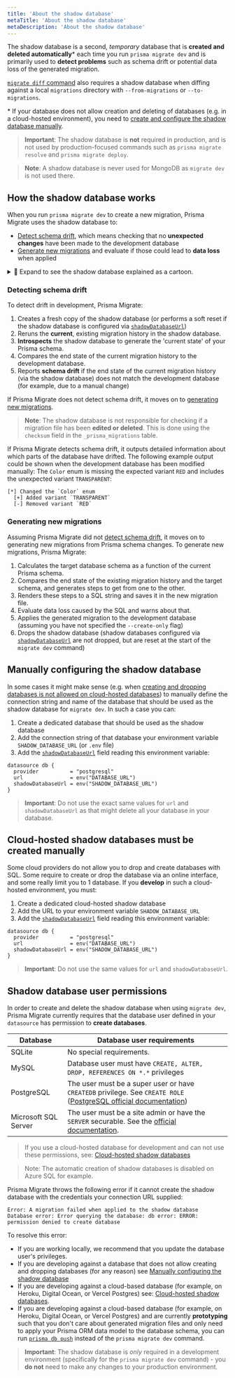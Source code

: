 ```yaml
---
title: 'About the shadow database'
metaTitle: 'About the shadow database'
metaDescription: 'About the shadow database'
---
```


<TopBlock>

The shadow database is a second, _temporary_ database that is **created and deleted automatically**\* each time you run `prisma migrate dev` and is primarily used to **detect problems** such as schema drift or potential data loss of the generated migration.

[`migrate diff` command](/orm/reference/prisma-cli-reference#migrate-diff) also requires a shadow database when diffing against a local `migrations` directory with `--from-migrations` or `--to-migrations`.

<FootNote>

\* If your database does not allow creation and deleting of databases (e.g. in a cloud-hosted environment), you need to [create and configure the shadow database manually](#cloud-hosted-shadow-databases-must-be-created-manually).

</FootNote>

> **Important**: The shadow database is **not** required in production, and is not used by production-focused commands such as `prisma migrate resolve` and `prisma migrate deploy`.

> **Note**: A shadow database is never used for MongoDB as `migrate dev` is not used there.

</TopBlock>

## How the shadow database works

When you run `prisma migrate dev` to create a new migration, Prisma Migrate uses the shadow database to:

- [Detect schema drift](#detecting-schema-drift), which means checking that no **unexpected changes** have been made to the development database
- [Generate new migrations](#generating-new-migrations) and evaluate if those could lead to **data loss** when applied

<details><summary>🎨 Expand to see the shadow database explained as a cartoon.

</summary>

![A cartoon that shows how the shadow database works.](shadow-database.png)

</details>

### Detecting schema drift

To detect drift in development, Prisma Migrate:

1. Creates a fresh copy of the shadow database (or performs a soft reset if the shadow database is configured via [`shadowDatabaseUrl`](/orm/reference/prisma-schema-reference#datasource))
1. Reruns the **current**, existing migration history in the shadow database.
1. **Introspects** the shadow database to generate the 'current state' of your Prisma schema.
1. Compares the end state of the current migration history to the development database.
1. Reports **schema drift** if the end state of the current migration history (via the shadow database) does not match the development database (for example, due to a manual change)

If Prisma Migrate does not detect schema drift, it moves on to [generating new migrations](#generating-new-migrations).

> **Note**: The shadow database is not responsible for checking if a migration file has been **edited or deleted**. This is done using the `checksum` field in the `_prisma_migrations` table.

If Prisma Migrate detects schema drift, it outputs detailed information about which parts of the database have drifted. The following example output could be shown when the development database has been modified manually: The `Color` enum is missing the expected variant `RED` and includes the unexpected variant `TRANSPARENT`:

```
[*] Changed the `Color` enum
  [+] Added variant `TRANSPARENT`
  [-] Removed variant `RED`
```

### Generating new migrations

Assuming Prisma Migrate did not [detect schema drift](#detecting-schema-drift), it moves on to generating new migrations from Prisma schema changes. To generate new migrations, Prisma Migrate:

1. Calculates the target database schema as a function of the current Prisma schema.
1. Compares the end state of the existing migration history and the target schema, and generates steps to get from one to the other.
1. Renders these steps to a SQL string and saves it in the new migration file.
1. Evaluate data loss caused by the SQL and warns about that.
1. Applies the generated migration to the development database (assuming you have not specified the `--create-only` flag)
1. Drops the shadow database (shadow databases configured via [`shadowDatabaseUrl`](/orm/reference/prisma-schema-reference#datasource) are not dropped, but are reset at the start of the `migrate dev` command)

## Manually configuring the shadow database

In some cases it might make sense (e.g. when [creating and dropping databases is not allowed on cloud-hosted databases](#cloud-hosted-shadow-databases-must-be-created-manually)) to manually define the connection string and name of the database that should be used as the shadow database for `migrate dev`. In such a case you can:

1. Create a dedicated database that should be used as the shadow database
2. Add the connection string of that database your environment variable `SHADOW_DATABASE_URL` (or `.env` file)
3. Add the [`shadowDatabaseUrl`](/orm/reference/prisma-schema-reference#datasource) field reading this environment variable:

```prisma highlight=4;normal
datasource db {
  provider          = "postgresql"
  url               = env("DATABASE_URL")
  shadowDatabaseUrl = env("SHADOW_DATABASE_URL")
}
```

> **Important**: Do not use the exact same values for `url` and `shadowDatabaseUrl` as that might delete all your database in your database.

## Cloud-hosted shadow databases must be created manually

Some cloud providers do not allow you to drop and create databases with SQL. Some require to create or drop the database via an online interface, and some really limit you to 1 database. If you **develop** in such a cloud-hosted environment, you must:

1. Create a dedicated cloud-hosted shadow database
2. Add the URL to your environment variable `SHADOW_DATABASE_URL`
3. Add the [`shadowDatabaseUrl`](/orm/reference/prisma-schema-reference#datasource) field reading this environment variable:

```prisma highlight=4;normal
datasource db {
  provider          = "postgresql"
  url               = env("DATABASE_URL")
  shadowDatabaseUrl = env("SHADOW_DATABASE_URL")
}
```

> **Important**: Do not use the same values for `url` and `shadowDatabaseUrl`.

## Shadow database user permissions

In order to create and delete the shadow database when using `migrate dev`, Prisma Migrate currently requires that the database user defined in your `datasource` has permission to **create databases**.

| Database             | Database user requirements                                                                                                                                                                                            |
| -------------------- | --------------------------------------------------------------------------------------------------------------------------------------------------------------------------------------------------------------------- |
| SQLite               | No special requirements.                                                                                                                                                                                              |
| MySQL                | Database user must have `CREATE, ALTER, DROP, REFERENCES ON *.*` privileges                                                                                                                                           |
| PostgreSQL           | The user must be a super user or have `CREATEDB` privilege. See `CREATE ROLE` ([PostgreSQL official documentation](https://www.postgresql.org/docs/12/sql-createrole.html))                                           |
| Microsoft SQL Server | The user must be a site admin or have the `SERVER` securable. See the [official documentation](https://docs.microsoft.com/en-us/sql/relational-databases/security/permissions-database-engine?view=sql-server-ver15). |

> If you use a cloud-hosted database for development and can not use these permissions, see: [Cloud-hosted shadow databases](#cloud-hosted-shadow-databases-must-be-created-manually)

> Note: The automatic creation of shadow databases is disabled on Azure SQL for example.

Prisma Migrate throws the following error if it cannot create the shadow database with the credentials your connection URL supplied:

```
Error: A migration failed when applied to the shadow database
Database error: Error querying the database: db error: ERROR: permission denied to create database
```

To resolve this error:

- If you are working locally, we recommend that you update the database user's privileges.
- If you are developing against a database that does not allow creating and dropping databases (for any reason) see [Manually configuring the shadow database](#manually-configuring-the-shadow-database)
- If you are developing against a cloud-based database (for example, on Heroku, Digital Ocean, or Vercel Postgres) see: [Cloud-hosted shadow databases](#cloud-hosted-shadow-databases-must-be-created-manually).
- If you are developing against a cloud-based database (for example, on Heroku, Digital Ocean, or Vercel Postgres) and are currently **prototyping** such that you don't care about generated migration files and only need to apply your Prisma ORM data model to the database schema, you can run [`prisma db push`](/orm/reference/prisma-cli-reference#db) instead of the `prisma migrate dev` command.

> **Important**: The shadow database is _only_ required in a development environment (specifically for the `prisma migrate dev` command) - you **do not** need to make any changes to your production environment.

